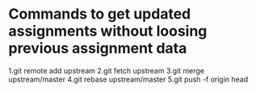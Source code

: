 
# Commands to get updated assignments without loosing previous assignment data


1.git remote add upstream <original-assignment URL>
2.git fetch upstream
3.git merge upstream/master
4.git rebase upstream/master
5.git push -f origin head

